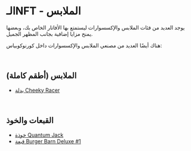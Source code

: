 # الـNFT - الملابس   

يوجد العديد من فئات الملابس والإكسسوارات ليستمتع بها الأفاتار الخاص بك، وبعضها يمنح مزايا إضافية بجانب المظهر الجميل.  

هناك أيضًا العديد من مصنعي الملابس والإكسسوارات داخل كورنوكوبياس:  

</br>

## الملابس (أطقم كاملة)  

<ul className="styled-list">
  <li><a href="/blockchain/nfts/apparel/cheeky-racer-suit">بدلة Cheeky Racer</a></li>
</ul>  

</br>

## القبعات والخوذ  

<ul className="styled-list">
  <li><a href="/blockchain/nfts/apparel/quantum-jack-helmet">خوذة Quantum Jack</a></li>
  <li><a href="/blockchain/nfts/apparel/burger-barn-deluxe-hat">قبعة Burger Barn Deluxe #1</a></li>
</ul>  
